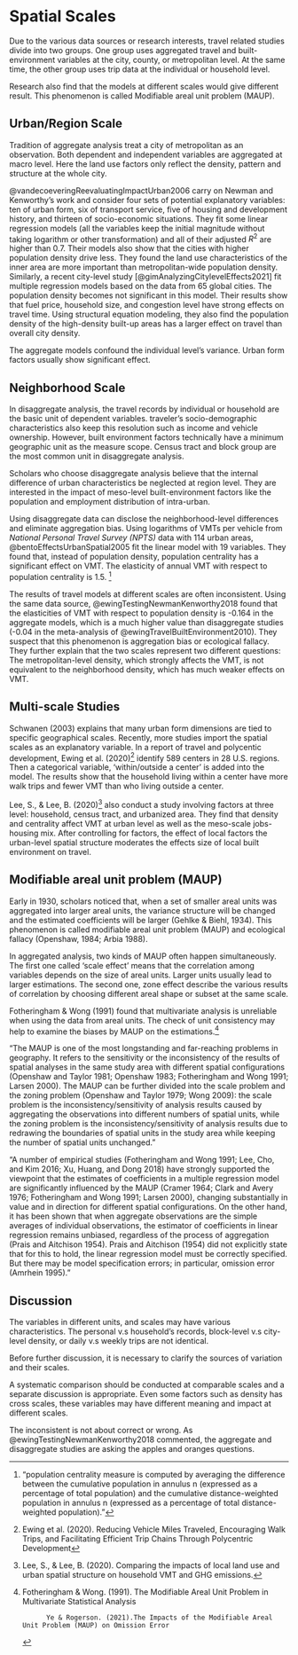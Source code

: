 

# Spatial Scales

Due to the various data sources or research interests, travel related studies divide into two groups. One group uses aggregated travel and built-environment variables at the city, county, or metropolitan level. At the same time, the other group uses trip data at the individual or household level.

Research also find that the models at different scales would give different result. This phenomenon is called Modifiable areal unit problem (MAUP).



## Urban/Region Scale

Tradition of aggregate analysis treat a city of metropolitan as an observation. Both dependent and independent variables are aggregated at macro level. Here the land use factors only reflect the density, pattern and structure at the whole city.

@vandecoeveringReevaluatingImpactUrban2006 carry on Newman and Kenworthy's work and consider four sets of potential explanatory variables: ten of urban form, six of transport service, five of housing and development history, and thirteen of socio-economic situations. They fit some linear regression models (all the variables keep the initial magnitude without taking logarithm or other transformation) and all of their adjusted $R^2$ are higher than 0.7. Their models also show that the cities with higher population density drive less. They found the land use characteristics of the inner area are more important than metropolitan-wide population density. Similarly, a recent city-level study [@gimAnalyzingCitylevelEffects2021] fit multiple regression models based on the data from 65 global cities. The population density becomes not significant in this model. Their results show that fuel price, household size, and congestion level have strong effects on travel time. Using structural equation modeling, they also find the population density of the high-density built-up areas has a larger effect on travel than overall city density.

The aggregate models confound the individual level's variance. Urban form factors usually show significant effect.

## Neighborhood Scale

In disaggregate analysis, the travel records by individual or household are the basic unit of dependent variables. traveler's socio-demographic characteristics also keep this resolution such as income and vehicle ownership. However, built environment factors technically have a minimum geographic unit as the measure scope. Census tract and block group are the most common unit in disaggregate analysis.

Scholars who choose disaggregate analysis believe that the internal difference of urban characteristics be neglected at region level. They are interested in the impact of meso-level built-environment factors like the population and employment distribution of intra-urban.

Using disaggregate data can disclose the neighborhood-level differences and eliminate aggregation bias. Using logarithms of VMTs per vehicle from *National Personal Travel Survey (NPTS)* data with 114 urban areas, @bentoEffectsUrbanSpatial2005 fit the linear model with 19 variables. They found that, instead of population density, population centrality has a significant effect on VMT. The elasticity of annual VMT with respect to population centrality is 1.5. [^factors-6]

[^factors-6]: "population centrality measure is computed by averaging the difference between the cumulative population in annulus n (expressed as a percentage of total population) and the cumulative distance-weighted population in annulus n (expressed as a percentage of total distance-weighted population)."

The results of travel models at different scales are often inconsistent. Using the same data source, @ewingTestingNewmanKenworthy2018 found that the elasticities of VMT with respect to population density is -0.164 in the aggregate models, which is a much higher value than disaggregate studies (-0.04 in the meta-analysis of @ewingTravelBuiltEnvironment2010). They suspect that this phenomenon is aggregation bias or ecological fallacy. They further explain that the two scales represent two different questions: The metropolitan-level density, which strongly affects the VMT, is not equivalent to the neighborhood density, which has much weaker effects on VMT.

## Multi-scale Studies

Schwanen (2003) explains that many urban form dimensions are tied to specific geographical scales. Recently, more studies import the spatial scales as an explanatory variable. In a report of travel and polycentic development, Ewing et al. (2020)[^factors-7] identify 589 centers in 28 U.S. regions. Then a categorical variable, 'within/outside a center' is added into the model. The results show that the household living within a center have more walk trips and fewer VMT than who living outside a center.

[^factors-7]: Ewing et al. (2020). Reducing Vehicle Miles Traveled, Encouraging Walk Trips, and Facilitating Efficient Trip Chains Through Polycentric Development

Lee, S., & Lee, B. (2020)[^factors-8] also conduct a study involving factors at three level: household, census tract, and urbanized area. They find that density and centrality affect VMT at urban level as well as the meso-scale jobs-housing mix. After controlling for factors, the effect of local factors the urban-level spatial structure moderates the effects size of local built environment on travel.

[^factors-8]: Lee, S., & Lee, B. (2020). Comparing the impacts of local land use and urban spatial structure on household VMT and GHG emissions.

## Modifiable areal unit problem (MAUP)


Early in 1930, scholars noticed that, when a set of smaller areal units was aggregated into larger areal units, the variance structure will be changed and the estimated coefficients will be larger (Gehlke & Biehl, 1934). This phenomenon is called modifiable areal unit problem (MAUP) and ecological fallacy (Openshaw, 1984; Arbia 1988).

In aggregated analysis, two kinds of MAUP often happen simultaneously. The first one called 'scale effect' means that the correlation among variables depends on the size of areal units. Larger units usually lead to larger estimations. The second one, zone effect describe the various results of correlation by choosing different areal shape or subset at the same scale.

Fotheringham & Wong (1991) found that multivariate analysis is unreliable when using the data from areal units. The check of unit consistency may help to examine the biases by MAUP on the estimations.[^factors-9]

[^factors-9]: Fotheringham & Wong. (1991). The Modifiable Areal Unit Problem in Multivariate Statistical Analysis

              Ye & Rogerson. (2021).The Impacts of the Modifiable Areal Unit Problem (MAUP) on Omission Error 

"The MAUP is one of the most longstanding and far-reaching problems in geography. It refers to the sensitivity or the inconsistency of the results of spatial analyses in the same study area with different spatial configurations (Openshaw and Taylor 1981; Openshaw 1983; Fotheringham and Wong 1991; Larsen 2000). The MAUP can be further divided into the scale problem and the zoning problem (Openshaw and Taylor 1979; Wong 2009): the scale problem is the inconsistency/sensitivity of analysis results caused by aggregating the observations into different numbers of spatial units, while the zoning problem is the inconsistency/sensitivity of analysis results due to redrawing the boundaries of spatial units in the study area while keeping the number of spatial units unchanged."

"A number of empirical studies (Fotheringham and Wong 1991; Lee, Cho, and Kim 2016; Xu, Huang, and Dong 2018) have strongly supported the viewpoint that the estimates of coefficients in a multiple regression model are significantly influenced by the MAUP (Cramer 1964; Clark and Avery 1976; Fotheringham and Wong 1991; Larsen 2000), changing substantially in value and in direction for different spatial configurations. On the other hand, it has been shown that when aggregate observations are the simple averages of individual observations, the estimator of coefficients in linear regression remains unbiased, regardless of the process of aggregation (Prais and Aitchison 1954). Prais and Aitchison (1954) did not explicitly state that for this to hold, the linear regression model must be correctly specified. But there may be model specification errors; in particular, omission error (Amrhein 1995)."

## Discussion

The variables in different units, and scales may have various characteristics. The personal v.s household's records, block-level v.s city-level density, or daily v.s weekly trips are not identical.

Before further discussion, it is necessary to clarify the sources of variation and their scales. 

A systematic comparison should be conducted at comparable scales and a separate discussion is appropriate.
Even some factors such as density has cross scales, these variables may have different meaning and impact at different scales.

The inconsistent is not about correct or wrong.
As @ewingTestingNewmanKenworthy2018 commented, the aggregate and disaggregate studies are asking the apples and oranges questions. 




<!-- The significant effects of 'population centrality' or ' high-density built-up areas'.  -->
<!-- The effects of density are not significant and have a small magnitude.  -->
<!-- The aggregated studies show that density has a strong effect on VMT at the city scale -->
<!-- The disaggregated studies support the 'collaborated' framework.  -->





